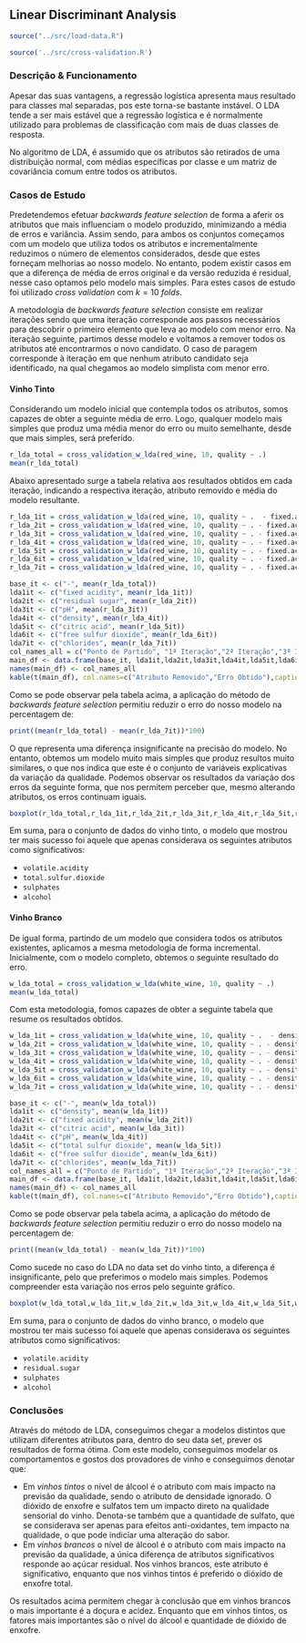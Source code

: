 ## Linear Discriminant Analysis

```r
source("../src/load-data.R")
```

```r
source('../src/cross-validation.R')
```

### Descrição & Funcionamento

Apesar das suas vantagens, a regressão logística apresenta maus resultado para classes mal separadas, pos este torna-se bastante instável. O LDA tende a ser mais estável que a regressão logística e é normalmente utilizado para problemas de classificação com mais de duas classes de resposta. 

No algoritmo de LDA, é assumido que os atributos são retirados de uma distribuição normal, com médias específicas por classe e um matriz de covariância comum entre todos os atributos.

### Casos de Estudo

Predetendemos efetuar *backwards feature selection* de forma a aferir os atributos que mais influenciam o modelo produzido, minimizando a média de erros e variância. Assim sendo, para ambos os conjuntos começamos com um modelo que utiliza todos os atributos e incrementalmente reduzimos o número de elementos considerados, desde que estes forneçam melhorias ao nosso modelo. No entanto, podem existir casos em que a diferença de média de erros original e da versão reduzida é residual, nesse caso optamos pelo modelo mais simples. Para estes casos de estudo foi utilizado *cross validation* com $k = 10$ *folds*.

A metodologia de *backwards feature selection* consiste em realizar iterações sendo que uma iteração corresponde aos passos necessários para descobrir o primeiro elemento que leva ao modelo com menor erro. Na iteração seguinte, partimos desse modelo e voltamos a remover todos os atributos até encontrarmos o novo candidato. O caso de paragem corresponde à iteração em que nenhum atributo candidato seja identificado, na qual chegamos ao modelo simplista com menor erro.

#### Vinho Tinto

Considerando um modelo inicial que contempla todos os atributos, somos capazes de obter a seguinte média de erro. Logo, qualquer modelo mais simples que produz uma média menor do erro ou muito semelhante, desde que mais simples, será preferido.

```r
r_lda_total = cross_validation_w_lda(red_wine, 10, quality ~ .)
mean(r_lda_total)
```
Abaixo apresentado surge a tabela relativa aos resultados obtidos em cada iteração, indicando a respectiva iteração, atributo removido e média do modelo resultante.


```r
r_lda_1it = cross_validation_w_lda(red_wine, 10, quality ~ .  - fixed.acidity )
r_lda_2it = cross_validation_w_lda(red_wine, 10, quality ~ . - fixed.acidity - residual.sugar )
r_lda_3it = cross_validation_w_lda(red_wine, 10, quality ~ . - fixed.acidity - residual.sugar - pH )
r_lda_4it = cross_validation_w_lda(red_wine, 10, quality ~ . - fixed.acidity - residual.sugar - pH - density )
r_lda_5it = cross_validation_w_lda(red_wine, 10, quality ~ . - fixed.acidity - residual.sugar - pH - density - citric.acid )
r_lda_6it = cross_validation_w_lda(red_wine, 10, quality ~ . - fixed.acidity - residual.sugar - pH - density - citric.acid - free.sulfur.dioxide )
r_lda_7it = cross_validation_w_lda(red_wine, 10, quality ~ . - fixed.acidity - residual.sugar - pH - density - citric.acid - free.sulfur.dioxide - chlorides )

base_it <- c("-", mean(r_lda_total))
lda1it <- c("fixed acidity", mean(r_lda_1it))
lda2it <- c("residual sugar", mean(r_lda_2it))
lda3it <- c("pH", mean(r_lda_3it))
lda4it <- c("density", mean(r_lda_4it))
lda5it <- c("citric acid", mean(r_lda_5it))
lda6it <- c("free sulfur dioxide", mean(r_lda_6it))
lda7it <- c("chlorides", mean(r_lda_7it))
col_names_all = c("Ponto de Partido", "1ª Iteração","2ª Iteração","3ª Iteração","4ª Iteração","5ª Iteração","6ª Iteração", "Última Iteração")
main_df <- data.frame(base_it, lda1it,lda2it,lda3it,lda4it,lda5it,lda6it,lda7it )
names(main_df) <- col_names_all
kable(t(main_df), col.names=c("Atributo Removido","Erro Obtido"),caption="Resumo da aplicação de backwards feature selection")
```

Como se pode observar pela tabela acima, a aplicação do método de *backwards feature selection* permitiu reduzir o erro do nosso modelo na percentagem de:

```r
print((mean(r_lda_total) - mean(r_lda_7it))*100)
```

O que representa uma diferença insignificante na precisão do modelo. No entanto, obtemos um modelo muito mais simples que produz resultos muito similares, o que nos indica que este é o conjunto de variáveis explicativas da variação da qualidade. Podemos observar os resultados da variação dos erros da seguinte forma, que nos permitem perceber que, mesmo alterando atributos, os erros continuam iguais.

```r
boxplot(r_lda_total,r_lda_1it,r_lda_2it,r_lda_3it,r_lda_4it,r_lda_5it,r_lda_6it,r_lda_7it, names = c("PP", "1ªI","2ªI","3ªI","4ªI","5ªI","6ªI", "UI"))
```

Em suma, para o conjunto de dados do vinho tinto, o modelo que mostrou ter mais sucesso foi aquele que apenas considerava os seguintes atributos como significativos:

* `volatile.acidity` 
* `total.sulfur.dioxide` 
* `sulphates` 
* `alcohol` 

#### Vinho Branco

De igual forma, partindo de um modelo que considera todos os atributos existentes, aplicamos a mesma metodologia de forma incremental. Inicialmente, com o modelo completo, obtemos o seguinte resultado do erro.

```r
w_lda_total = cross_validation_w_lda(white_wine, 10, quality ~ .)
mean(w_lda_total)
```

Com esta metodologia, fomos capazes de obter a seguinte tabela que resume os resultados obtidos.

```r
w_lda_1it = cross_validation_w_lda(white_wine, 10, quality ~ .  - density )
w_lda_2it = cross_validation_w_lda(white_wine, 10, quality ~ . - density - fixed.acidity )
w_lda_3it = cross_validation_w_lda(white_wine, 10, quality ~ . - density - fixed.acidity - citric.acid )
w_lda_4it = cross_validation_w_lda(white_wine, 10, quality ~ . - density - fixed.acidity - citric.acid - pH )
w_lda_5it = cross_validation_w_lda(white_wine, 10, quality ~ . - density - fixed.acidity - citric.acid - pH - total.sulfur.dioxide )
w_lda_6it = cross_validation_w_lda(white_wine, 10, quality ~ . - density - fixed.acidity - citric.acid - pH - total.sulfur.dioxide - free.sulfur.dioxide)
w_lda_7it = cross_validation_w_lda(white_wine, 10, quality ~ . - density - fixed.acidity - citric.acid - pH - total.sulfur.dioxide - free.sulfur.dioxide - chlorides )

base_it <- c("-", mean(w_lda_total))
lda1it <- c("density", mean(w_lda_1it))
lda2it <- c("fixed acidity", mean(w_lda_2it))
lda3it <- c("citric acid", mean(w_lda_3it))
lda4it <- c("pH", mean(w_lda_4it))
lda5it <- c("total sulfur dioxide", mean(w_lda_5it))
lda6it <- c("free sulfur dioxide", mean(w_lda_6it))
lda7it <- c("chlorides", mean(w_lda_7it))
col_names_all = c("Ponto de Partido", "1ª Iteração","2ª Iteração","3ª Iteração","4ª Iteração","5ª Iteração","6ª Iteração", "Última Iteração")
main_df <- data.frame(base_it, lda1it,lda2it,lda3it,lda4it,lda5it,lda6it,lda7it )
names(main_df) <- col_names_all
kable(t(main_df), col.names=c("Atributo Removido","Erro Obtido"),caption="Resumo da aplicação de backwards feature selection")
```

Como se pode observar pela tabela acima, a aplicação do método de *backwards feature selection* permitiu reduzir o erro do nosso modelo na percentagem de:

```r
print((mean(w_lda_total) - mean(w_lda_7it))*100)
```

Como sucede no caso do LDA no data set do vinho tinto, a diferença é insignificante, pelo que preferimos o modelo mais simples. Podemos compreender esta variação nos erros pelo seguinte gráfico.

```r
boxplot(w_lda_total,w_lda_1it,w_lda_2it,w_lda_3it,w_lda_4it,w_lda_5it,w_lda_6it,w_lda_7it, names = c("PP", "1ªI","2ªI","3ªI","4ªI","5ªI","6ªI", "UI"))
```

Em suma, para o conjunto de dados do vinho branco, o modelo que mostrou ter mais sucesso foi aquele que apenas considerava os seguintes atributos como significativos:

* `volatile.acidity` 
* `residual.sugar` 
* `sulphates` 
* `alcohol`

### Conclusões

Através do método de LDA, conseguimos chegar a modelos distintos que utilizam diferentes atributos para, dentro do seu data set, prever os resultados de forma ótima. Com este modelo, conseguimos modelar os comportamentos e gostos dos provadores de vinho e conseguimos denotar que:

* Em *vinhos tintos* o nível de álcool é o atributo com mais impacto na previsão da qualidade, sendo o atributo de densidade ignorado. O dióxido de enxofre e sulfatos tem um impacto direto na qualidade sensorial do vinho. Denota-se também que a quantidade de sulfato, que se considerava ser apenas para efeitos anti-oxidantes, tem impacto na qualidade, o que pode indiciar uma alteração do sabor.
* Em *vinhos brancos* o nível de álcool é o atributo com mais impacto na previsão da qualidade, a única diferença de atributos significativos responde ao açúcar residual. Nos vinhos brancos, este atributo é significativo, enquanto que nos vinhos tintos é preferido o dióxido de enxofre total.

Os resultados acima permitem chegar à conclusão que em vinhos brancos o mais importante é a doçura e acidez. Enquanto que em vinhos tintos, os fatores mais importantes são o nível do álcool e quantidade de dióxido de enxofre.
